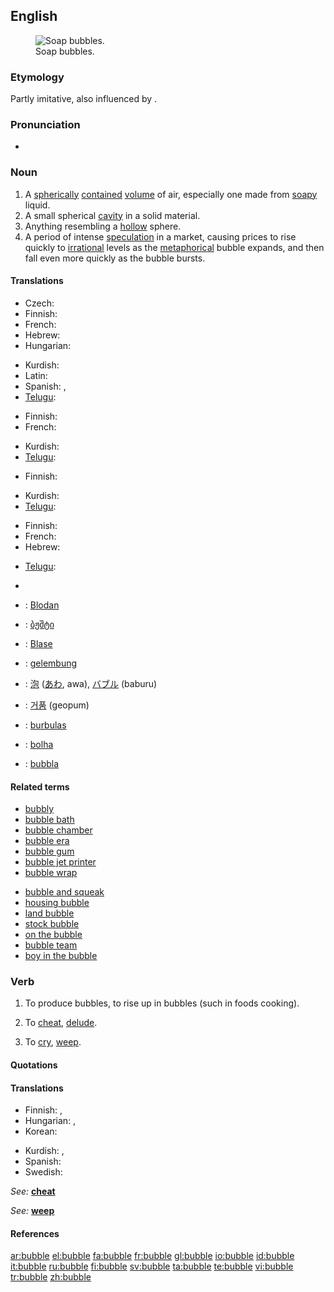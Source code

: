 {{wikipedia}}
==English==
[[Image:Soap Bubble - foliage background - iridescent colours - Traquair 040801.jpg|thumb|right|Soap bubbles.]]

===Etymology===
Partly imitative, also influenced by {{term|burble}}.

===Pronunciation===
*{{audio|en-us-bubble.ogg|Audio (US)}}
*:{{rhymes|ʌbəl}}

===Noun===
{{en-noun}}

# A [[spherical]]ly [[contained]] [[volume]] of air, especially one made from [[soapy]] liquid.
# A small spherical [[cavity]] in a solid material.
# Anything resembling a [[hollow]] sphere.
# A period of intense [[speculation]] in a market, causing prices to rise quickly to [[irrational]] levels as the [[metaphorical]] bubble expands, and then fall even more quickly as the bubble bursts.

====Translations====
{{trans-top|spherically contained volume of air}}
* Czech: {{t-|cs|bublina|f}}
* Finnish: {{t|fi|kupla}}
* French: {{t+|fr|bulle|f}}
* Hebrew: {{t-|he|בועה|f|tr=bu'a|sc=Hebr}}
* Hungarian: {{t-|hu|buborék}}
{{trans-mid}}
* Kurdish: {{t|ku|بڵق|sc=KUchar}}
* Latin: {{t-|la|bulla|f}}
* Spanish: {{t+|es|burbuja|f}}, {{t-|es|pompa|f}} {{qualifier|soap bubble}}
* [[Telugu]]: {{t|te|బుడగ|tr=buDaga|sc=Telu}}
{{trans-bottom}}

{{trans-top|small spherical cavity in a solid}}
* Finnish: {{t|fi|kupla}}
* French: {{t+|fr|trou|m}}
{{trans-mid}}
* Kurdish: {{t|ku|بڵق|sc=KUchar}}
* [[Telugu]]: {{t|te|బుడగ|tr=buDaga|sc=Telu}}
{{trans-bottom}}

{{trans-top|anything resembling a hollow sphere}}
* Finnish: {{t|fi|kupla}}
{{trans-mid}}
* Kurdish: {{t|ku|بڵق|sc=KUchar}}
* [[Telugu]]: {{t|te|బుడగ|tr=buDaga|sc=Telu}}
{{trans-bottom}}

{{trans-top|period of intense speculation in a market}}
* Finnish: {{t|fi|kupla}}
* French: {{t+|fr|bulle|f}}
* Hebrew: {{t-|he|בועה|f|tr=bu'a|sc=Hebr}}
{{trans-mid}}
* [[Telugu]]: {{t|te|బుడగ|tr=buDaga|sc=Telu}}
{{trans-bottom}}

{{checktrans-top}}
* {{trreq|Armenian}}
* {{ttbc|Bavarian}}: [[Blodan]] {{f}}
* {{ttbc|Georgian}}: [[ბჟშტი]]
* {{ttbc|German}}: [[Blase]] {{f}}
* {{ttbc|Indonesian}}: [[gelembung]]
{{checktrans-mid}}
* {{ttbc|Japanese}}: [[泡]] ([[あわ]], awa), [[バブル]] (baburu)
* {{ttbc|Korean}}: [[거품]] (geopum)
* {{ttbc|Lithuanian}}: [[burbulas]] {{m}}
* {{ttbc|Portuguese}}: [[bolha]] {{f}}
* {{ttbc|Swedish}}: [[bubbla]] {{c}}
{{checktrans-bottom}}

====Related terms====
{{rel-top|terms related to "bubble"}}
* [[bubbly]]
* [[bubble bath]]
* [[bubble chamber]]
* [[bubble era]]
* [[bubble gum]]
* [[bubble jet printer]]
* [[bubble wrap]]
{{rel-mid}}
* [[bubble and squeak]]
* [[housing bubble]]
* [[land bubble]]
* [[stock bubble]]
* [[on the bubble]]
* [[bubble team]]
* [[boy in the bubble]]
{{rel-bottom}}

===Verb===
{{en-verb|bubbl|es}}

# {{intransitive}} To produce bubbles, to rise up in bubbles (such in foods cooking).
# {{transitive|archaic}} To [[cheat]], [[delude]].
# {{intransitive|Scotland|and|Northern England}} To [[cry]], [[weep]].

====Quotations====
{{seeCites}}

====Translations====
{{trans-top|to rise up in bubbles}}
* Finnish: {{t-|fi|kuplia}}, {{t|fi|poreilla}}
* Hungarian: {{t-|hu|buborékol}}, {{t|hu|bugyborékol}}
* Korean: {{t|ko|부글거리다|tr=bugeul-georida|sc=Hang}}
{{trans-mid}}
* Kurdish: {{t|ku|بڵق کردن|sc=KUchar}}, {{t|ku|بڵقه‌بڵق کردن|sc=KUchar}}
* Spanish: {{t-|es|burbujear}}
* Swedish: {{t-|sv|bubbla}}
{{trans-bottom}}

{{trans-top|to cheat, delude}}
''See: '' '''[[cheat]]'''
{{trans-bottom}}

{{trans-top|to cry, weep}}
''See: '' '''[[weep]]'''
{{trans-bottom}}

====References====
{{R:Dobson & Irwin Newcastle 1970}}
{{R:New Geordie Dictionary 1987}}
{{R:Northeast Dialect 2005}}

[[ar:bubble]]
[[el:bubble]]
[[fa:bubble]]
[[fr:bubble]]
[[gl:bubble]]
[[io:bubble]]
[[id:bubble]]
[[it:bubble]]
[[ru:bubble]]
[[fi:bubble]]
[[sv:bubble]]
[[ta:bubble]]
[[te:bubble]]
[[vi:bubble]]
[[tr:bubble]]
[[zh:bubble]]